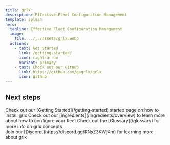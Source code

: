 ```yaml
---
title: grlx
description: Effective Fleet Configuration Management
template: splash
hero:
  tagline: Effective Fleet Configuration Management
  image:
    file: ../../assets/grlx.webp
  actions:
    - text: Get Started
      link: /getting-started/
      icon: right-arrow
      variant: primary
    - text: Check out our GitHub
      link: https://github.com/gogrlx/grlx
      icon: github
---
```



## Next steps

<CardGrid stagger>
  <Card title="Install grlx with our Getting Started" icon="laptop">
    Check out our [Getting Started](/getting-started) started page on how to
    install grlx
  </Card>
  <Card title="Learn about ingredient components" icon="setting">
    Check out our [ingredients](/ingredients/overview) to learn more about how
    to configure your fleet
  </Card>
  <Card title="Get more info" icon="open-book" class="open-book">
    Check out the [Glossary](/glossary) for more info on grlx concepts
  </Card>
  <div class="discord-bg">
    <Card title="Join our Discord" icon="discord" class="discord">
      Join our [Discord](https://discord.gg/RNsZ3KWjXm) for learning more about
      grlx
    </Card>
  </div>
</CardGrid>
